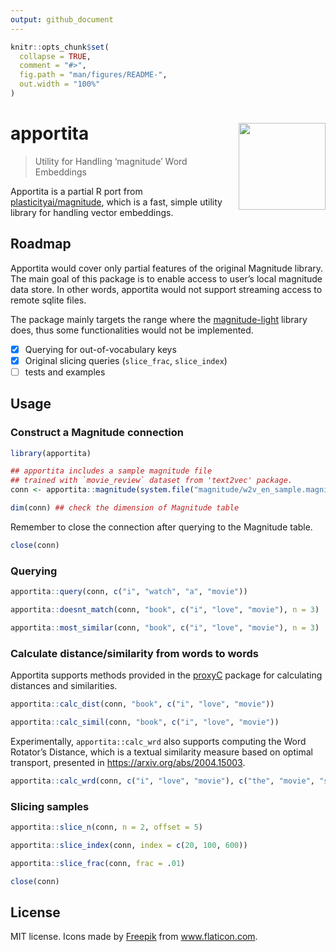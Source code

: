 ```yaml
---
output: github_document
---
```


<!-- README.md is generated from README.Rmd. Please edit that file -->

```r
knitr::opts_chunk$set(
  collapse = TRUE,
  comment = "#>",
  fig.path = "man/figures/README-",
  out.width = "100%"
)
```

# apportita <a href='https://paithiov909.github.io/apportita'><img src='man/figures/logo.png' align="right" height="139" /></a>

> Utility for Handling 'magnitude' Word Embeddings

<!-- badges: start -->
<!-- badges: end -->

Apportita is a partial R port from [plasticityai/magnitude](https://github.com/plasticityai/magnitude), which is a fast, simple utility library for handling vector embeddings.

## Roadmap

Apportita would cover only partial features of the original Magnitude library. The main goal of this package is to enable access to user's local magnitude data store.
In other words, apportita would not support streaming access to remote sqlite files.

The package mainly targets the range where the [magnitude-light](https://github.com/davebulaval/magnitude-light) library does, thus some functionalities would not be implemented.

- [x] Querying for out-of-vocabulary keys 
- [x] Original slicing queries (`slice_frac`, `slice_index`)
- [ ] tests and examples

## Usage

### Construct a Magnitude connection

```r
library(apportita)

## apportita includes a sample magnitude file
## trained with `movie_review` dataset from 'text2vec' package.
conn <- apportita::magnitude(system.file("magnitude/w2v_en_sample.magnitude", package = "apportita"))

dim(conn) ## check the dimension of Magnitude table
```

Remember to close the connection after querying to the Magnitude table.

```r
close(conn)
```

### Querying

```r
apportita::query(conn, c("i", "watch", "a", "movie"))

apportita::doesnt_match(conn, "book", c("i", "love", "movie"), n = 3)

apportita::most_similar(conn, "book", c("i", "love", "movie"), n = 3)
```

### Calculate distance/similarity from words to words

Apportita supports methods provided in the [proxyC](https://github.com/koheiw/proxyC) package for calculating distances and similarities.

```r
apportita::calc_dist(conn, "book", c("i", "love", "movie"))

apportita::calc_simil(conn, "book", c("i", "love", "movie"))
```

Experimentally, `apportita::calc_wrd` also supports computing the Word Rotator's Distance, which is a textual similarity measure based on optimal transport, presented in <https://arxiv.org/abs/2004.15003>.

```r
apportita::calc_wrd(conn, c("i", "love", "movie"), c("the", "movie", "shows", "blue", "sky"))
```

### Slicing samples

```r
apportita::slice_n(conn, n = 2, offset = 5)

apportita::slice_index(conn, index = c(20, 100, 600))

apportita::slice_frac(conn, frac = .01)
```

```r
close(conn)
```

## License

MIT license. Icons made by [Freepik](https://www.freepik.com) from
[www.flaticon.com](https://www.flaticon.com/).
